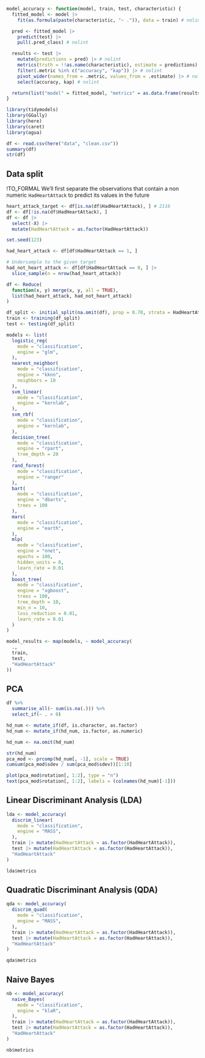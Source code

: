 ```r
model_accuracy <- function(model, train, test, characteristic) {
  fitted_model <- model |>
    fit(as.formula(paste(characteristic, "~ .")), data = train) # nolint

  pred <- fitted_model |>
    predict(test) |>
    pull(.pred_class) # nolint

  results <- test |>
    mutate(predictions = pred) |> # nolint
    metrics(truth = !!as.name(characteristic), estimate = predictions) |> # nolint
    filter(.metric %in% c("accuracy", "kap")) |> # nolint
    pivot_wider(names_from = .metric, values_from = .estimate) |> # nolint
    select(accuracy, kap) # nolint

  return(list("model" = fitted_model, "metrics" = as.data.frame(results)))
}
```
```r
library(tidymodels)
library(GGally)
library(here)
library(caret)
library(agua)
```

```r
df <- read.csv(here("data", "clean.csv"))
summary(df)
str(df)
```

## Data split

!TO_FORMAL We'll first separate the observations that contain a non numeric `HadHeartAttack` to predict its values in the future

```r
heart_attack_target <- df[is.na(df$HadHeartAttack), ] # 2116
df <- df[!is.na(df$HadHeartAttack), ]
df <- df |>
  select(-X) |>
  mutate(HadHeartAttack = as.factor(HadHeartAttack))
```

```r
set.seed(123)

had_heart_attack <- df[df$HadHeartAttack == 1, ]

# Undersample to the given target
had_not_heart_attack <- df[df$HadHeartAttack == 0, ] |>
  slice_sample(n = nrow(had_heart_attack))

df <- Reduce(
  function(x, y) merge(x, y, all = TRUE),
  list(had_heart_attack, had_not_heart_attack)
)
```

```r
df_split <- initial_split(na.omit(df), prop = 0.70, strata = HadHeartAttack)
train <- training(df_split)
test <- testing(df_split)
```

```r
models <- list(
  logistic_reg(
    mode = "classification",
    engine = "glm",
  ),
  nearest_neighbor(
    mode = "classification",
    engine = "kknn",
    neighbors = 10
  ),
  svm_linear(
    mode = "classification",
    engine = "kernlab",
  ),
  svm_rbf(
    mode = "classification",
    engine = "kernlab",
  ),
  decision_tree(
    mode = "classification",
    engine = "rpart",
    tree_depth = 20
  ),
  rand_forest(
    mode = "classification",
    engine = "ranger"
  ),
  bart(
    mode = "classification",
    engine = "dbarts",
    trees = 100
  ),
  mars(
    mode = "classification",
    engine = "earth",
  ),
  mlp(
    mode = "classification",
    engine = "nnet",
    epochs = 100,
    hidden_units = 8,
    learn_rate = 0.01
  ),
  boost_tree(
    mode = "classification",
    engine = "xgboost",
    trees = 100,
    tree_depth = 10,
    min_n = 10,
    loss_reduction = 0.01,
    learn_rate = 0.01
  )
)

model_results <- map(models, ~ model_accuracy(
  .,
  train,
  test,
  "HadHeartAttack"
))
```


## PCA

```r
df %>%
  summarise_all(~ sum(is.na(.))) %>%
  select_if(~ . > 0)
```

```r
hd_num <- mutate_if(df, is.character, as.factor)
hd_num <- mutate_if(hd_num, is.factor, as.numeric)

hd_num <- na.omit(hd_num)

str(hd_num)
pca_mod <- prcomp(hd_num[, -1], scale = TRUE)
cumsum(pca_mod$sdev / sum(pca_mod$sdev))[1:10]

plot(pca_mod$rotation[, 1:2], type = "n")
text(pca_mod$rotation[, 1:2], labels = (colnames(hd_num)[-1]))
```

## Linear Discriminant Analysis (LDA)

```r
lda <- model_accuracy(
  discrim_linear(
    mode = "classification",
    engine = "MASS",
  ),
  train |> mutate(HadHeartAttack = as.factor(HadHeartAttack)),
  test |> mutate(HadHeartAttack = as.factor(HadHeartAttack)),
  "HadHeartAttack"
)

lda$metrics
```

## Quadratic Discriminant Analysis (QDA)

```r
qda <- model_accuracy(
  discrim_quad(
    mode = "classification",
    engine = "MASS",
  ),
  train |> mutate(HadHeartAttack = as.factor(HadHeartAttack)),
  test |> mutate(HadHeartAttack = as.factor(HadHeartAttack)),
  "HadHeartAttack"
)

qda$metrics
```

## Naive Bayes

```r
nb <- model_accuracy(
  naive_Bayes(
    mode = "classification",
    engine = "klaR",
  ),
  train |> mutate(HadHeartAttack = as.factor(HadHeartAttack)),
  test |> mutate(HadHeartAttack = as.factor(HadHeartAttack)),
  "HadHeartAttack"
)

nb$metrics
```